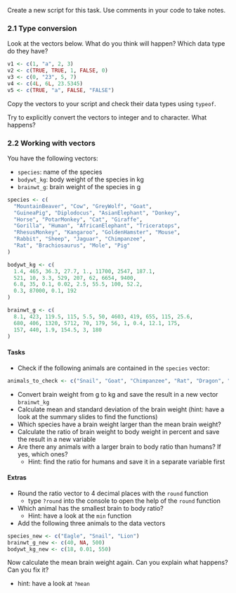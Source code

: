 Create a new script for this task.
Use comments in your code to take notes.

### 2.1 Type conversion

Look at the vectors below. What do you think will happen? Which data type do they have?

```r
v1 <- c(1, "a", 2, 3)
v2 <- c(TRUE, TRUE, 1, FALSE, 0)
v3 <- c(0, "23", 5, 7)
v4 <- c(4L, 6L, 23.5345)
v5 <- c(TRUE, "a", FALSE, "FALSE")
```

Copy the vectors to your script and check their data types using `typeof`.

Try to explicitly convert the vectors to integer and to character. What happens?

### 2.2 Working with vectors

You have the following vectors:

- `species`: name of the species
- `bodywt_kg`: body weight of the species in kg
- `brainwt_g`: brain weight of the species in g

```r
species <- c(
  "MountainBeaver", "Cow", "GreyWolf", "Goat",
  "GuineaPig", "Diplodocus", "AsianElephant", "Donkey",
  "Horse", "PotarMonkey", "Cat", "Giraffe",
  "Gorilla", "Human", "AfricanElephant", "Triceratops",
  "RhesusMonkey", "Kangaroo", "GoldenHamster", "Mouse",
  "Rabbit", "Sheep", "Jaguar", "Chimpanzee",
  "Rat", "Brachiosaurus", "Mole", "Pig"
)

bodywt_kg <- c(
  1.4, 465, 36.3, 27.7, 1., 11700, 2547, 187.1,
  521, 10, 3.3, 529, 207, 62, 6654, 9400,
  6.8, 35, 0.1, 0.02, 2.5, 55.5, 100, 52.2,
  0.3, 87000, 0.1, 192
)

brainwt_g <- c(
  8.1, 423, 119.5, 115, 5.5, 50, 4603, 419, 655, 115, 25.6,
  680, 406, 1320, 5712, 70, 179, 56, 1, 0.4, 12.1, 175,
  157, 440, 1.9, 154.5, 3, 180
)
```

#### Tasks

- Check if the following animals are contained in the `species` vector:

```r
animals_to_check <- c("Snail", "Goat", "Chimpanzee", "Rat", "Dragon", "Eagle")
```

- Convert brain weight from g to kg and save the result in a new vector `brainwt_kg`
- Calculate mean and standard deviation of the brain weight (hint: have a look at the summary slides to find the functions)
- Which species have a brain weight larger than the mean brain weight?
- Calculate the ratio of brain weight to body weight in percent and save the result in a new variable
- Are there any animals with a larger brain to body ratio than humans? If yes, which ones?
  - Hint: find the ratio for humans and save it in a separate variable first


#### Extras

- Round the ratio vector to 4 decimal places with the `round` function
  - type `?round` into the console to open the help of the `round` function
- Which animal has the smallest brain to body ratio?
  - Hint: have a look at the `min` function
- Add the following three animals to the data vectors

```r
species_new <- c("Eagle", "Snail", "Lion")
brainwt_g_new <- c(40, NA, 500)
bodywt_kg_new <- c(18, 0.01, 550)
```

 Now calculate the mean brain weight again. Can you explain what happens? Can you fix it?
 
 - hint: have a look at `?mean`
